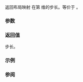 {{cpp/container/mdspan/title|stride}}
{{cpp/container/mdspan/navbar}}
{{dcl begin}}
{{dcl|since=c++23|
constexpr index_type stride( rank_type r ) const;
}}
{{dcl end}}

返回布局映射 {{rlpi|/#数据成员|map_}} 在第 {{c|r}} 维的步长。等价于 {{c|return map_.stride(r);}}。

===参数===
{{par begin}}
{{par|r|维度的索引}}
{{par end}}

===返回值===
步长。

===示例===
{{example}}

===参阅===
{{todo}}

{{langlinks|de|en|es|ja|ru}}